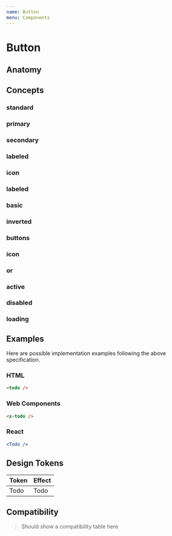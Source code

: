 ```yaml
---
name: Button
menu: Components
---
```



# Button

## Anatomy

<Anatomy></Anatomy>

## Concepts

### standard <CoverageMeter component='Button' concept='standard' />

<Specimens component="Button" concept="standard" />

### primary <CoverageMeter component='Button' concept='primary' />

<Specimens component="Button" concept="primary" />

### secondary <CoverageMeter component='Button' concept='secondary' />

<Specimens component="Button" concept="secondary" />

### labeled <CoverageMeter component='Button' concept='labeled' />

<Specimens component="Button" concept="labeled" />

### icon <CoverageMeter component='Button' concept='icon' />

<Specimens component="Button" concept="icon" />

### labeled <CoverageMeter component='Button' concept='labeled' />

<Specimens component="Button" concept="labeled" />

### basic <CoverageMeter component='Button' concept='basic' />

<Specimens component="Button" concept="basic" />

### inverted <CoverageMeter component='Button' concept='inverted' />

<Specimens component="Button" concept="inverted" />

### buttons <CoverageMeter component='Button' concept='buttons' />

<Specimens component="Button" concept="buttons" />

### icon <CoverageMeter component='Button' concept='icon' />

<Specimens component="Button" concept="icon" />

### or <CoverageMeter component='Button' concept='or' />

<Specimens component="Button" concept="or" />

### active <CoverageMeter component='Button' concept='active' />

<Specimens component="Button" concept="active" />

### disabled <CoverageMeter component='Button' concept='disabled' />

<Specimens component="Button" concept="disabled" />

### loading <CoverageMeter component='Button' concept='loading' />

<Specimens component="Button" concept="loading" />

## Examples

Here are possible implementation examples following the above specification.

### HTML

```html
<todo />
```

### Web Components

```html
<x-todo />
```

### React

```jsx
<Todo />
```

## Design Tokens

| Token | Effect |
| ----- | ------ |
| Todo  | Todo   |

## Compatibility

> Should show a compatibility table here

[100]: https://semantic-ui.com/elements/loader
[101]: https://carbondesignsystem.com/components/loading
[102]: https://atlaskit.atlassian.com/packages/core/spinner
[103]: https://getbootstrap.com/docs/4.2/components/spinners
[104]: https://lightningdesignsystem.com/components/badges
[105]: https://material.io/design/components/progress-indicators.html
[106]: https://developer.microsoft.com/en-us/fabric#/components/spinner
[107]: https://getuikit.com/docs/spinner
[108]: https://evergreen.segment.com/components/spinner
[109]: https://ant.design/components/spin
